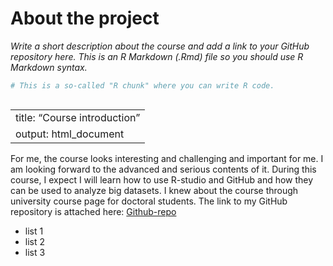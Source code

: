 
# About the project

*Write a short description about the course and add a link to your GitHub repository here. This is an R Markdown (.Rmd) file so you should use R Markdown syntax.*

```r
# This is a so-called "R chunk" where you can write R code.



```
---
title: "Course introduction"
output: html_document
---
For me, the course looks interesting and challenging and important for me. I am looking forward to the advanced and serious contents of it. During this course, I expect I will learn how to use R-studio and GitHub and how they can be used to analyze big datasets. I knew about the course through university course page for doctoral students. The link to my GitHub repository is attached here:
[Github-repo](https://github.com/RashmiShrestha-6091/IODS-project)

- list 1
- list 2
- list 3
